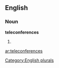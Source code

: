 ==English==

===Noun===
'''teleconferences'''

# {{plural of|[[teleconference]]}}

[[Category:English plurals]]

[[ar:teleconferences]]